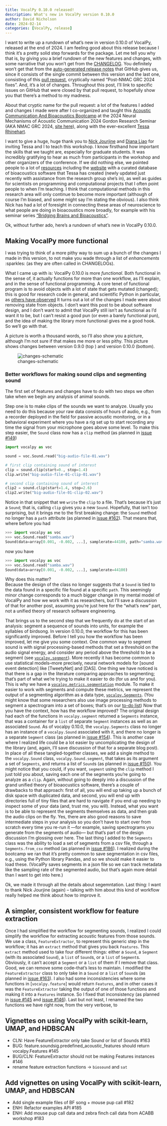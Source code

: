 ```yaml
---
title: VocalPy 0.10.0 released!
description: What's new in VocalPy version 0.10.0
author: David Nicholson
date: 2024-02-14
categories: [VocalPy, release]
---
```


I want to write up a rundown of what's new in 
version 0.10.0 of VocalPy, released at the end of 2024.
I am feeling good about this release 
because I think it's a pretty solid step forwards for the package.
Let me tell you why that is, 
by giving you a brief rundown of the new features and changes,
with some narrative that you won't get from the 
[CHANGELOG](https://github.com/vocalpy/vocalpy/blob/main/docs/CHANGELOG.md#0100).
You definitely won't get that from the 
[auto-generated release notes](https://github.com/vocalpy/vocalpy/releases/tag/0.10.0) 
that GitHub gives us, 
since it consists of the single commit between this version and the last one,
consisting of this [pull request](https://github.com/vocalpy/vocalpy/pull/189), 
cryptically named "Post-NMAC GRC 2024 fixes".
And, it's a lot of changes.
Throughout this post, I'll link to specific issues on GitHub 
that were closed by that pull request, 
to hopefully show you that there's a method to my madness.

About that cryptic name for the pull request:
a lot of the features I added and changes I made 
were after I co-organized and taught 
this [Acoustic Communication And Bioacoustics Bootcamp](https://github.com/vocalpy/acoustic-communication-and-bioacoustics-bootcamp) 
at the 2024 Neural Mechanisms of Acoustic Communication 2024 Gordon Research Seminar
(AKA NMAC GRC 2024, [site here](https://www.grc.org/neural-mechanisms-of-acoustic-communication-grs-conference/2024/)),
along with the ever-excellent [Tessa Rhinehart](https://www.tessarhinehart.com/).

I want to give a huge, huge thank you to [Nick Jourjine](https://nickjourjine.github.io/) 
and [Diana Liao](https://scholar.google.com/citations?user=QeqBfDMAAAAJ&hl=en) for inviting Tessa and I to teach this workshop. 
I know firsthand how important the skills that we taught are,
especially for graduate students.
It was incredibly gratifying to hear as much from participants in the workshop 
and other organizers of the conference.
If we did nothing else, 
we pointed people to a lot of 
[resources](https://docs.google.com/document/d/1RSqPbhUZk8P-8q9_0qSpsMJj8Qbx8q4kAHJw-KBHIwg/edit?tab=t.0#heading=h.kvttpjnec5kk) 
including the [website](https://rhine3.github.io/bioacoustics-software/) 
with a curated database of bioacoustics software that Tessa has created 
(newly updated just recently with assistance from the research group she's in), 
as well as guides for scientists on programming and computational projects 
that I often point people to when I'm teaching.
I think that computational methods 
in this research area will only continue to become more important 
(although of course I'm biased, and some might say I'm stating the obvious).
I also think Nick has had a lot of foresight 
in connecting these areas of neuroscience to 
what people are doing in bioacoustics more broadly, 
for example with his seminar series ["Bridging Brains and Bioacoustics"](https://www.braincoustics.com/).

Ok, without further ado, here's a rundown of what's new in VocalPy 0.10.0.

## Making VocalPy more functional

I was trying to think of a more pithy way to sum up a bunch of the changes I made in this version, 
to not make you wade through a list of *enhancements* :sparkles: (as they are often called in CHANGELOGs).

What I came up with is: VocalPy 0.10.0 is more *functional*. 
Both functional in the sense of, it actually functions for more than one workflow, as I'll explain, 
and in the sense of functional programming. 
A core tenet of functional program is to avoid objects with a lot of state that gets mutated (changed);
this is good for research code in general, and scientific Python in particular, 
as [others have observed]()
It turns out a lot of the changes I made were about removing state from objects.
I don't want this post to be about software design, 
and I don't want to admit that VocalPy still isn't as functional as I'd want it to be, 
but I can't resist a good pun (or even a barely functional pun),
and the idea of making the library more functional gives me a good hook. 
So we'll go with that.

A picture is worth a thousand words, so I'll also show you a picture, although I'm not sure if that makes me more or less pithy. 
This picture shows changes between version 0.9.0 (top ) and version 0.10.0 (bottom).


![changes-schematic](vocalpy-0.9.0-0.10.0.svg)


### Better workflows for making sound clips and segmenting sound

The first set of features and changes 
have to do with two steps we often take 
when we begin any analysis of animal sounds.

Step one is to make clips of the sounds we want to analyze.
Usually you need to do this because your raw data consists of hours of audio, 
e.g., from a recorder deployed in the field for passive acoustic monitoring, 
or in a behavioral experiment where you have a rig set up to start recording any time 
the signal from your microphone goes above some level.
To make this step easier, the `Sound` class now has a `clip` method 
(as planned in [issue #149](https://github.com/vocalpy/vocalpy/issues/149))

```python
import vocalpy as voc

sound = voc.Sound.read("big-audio-file-01.wav")

# first clip containing sound of interest
clip = sound.clip(start=0., stop=1.4)
clip.write("big-audio-file-01-clip-01.wav")

# second clip containing sound of interest
clip2 = sound.clip(start=1.4, stop=2.6)
clip2.write("big-audio-file-01-clip-02.wav")
```

Notice in that snippet that we `write` the `clip` to a file. 
That's because it's just a `Sound`; that is, calling `clip` gives you a new `Sound`.
Hopefully, that isn't too surprising, 
but it brings me to the first breaking change: the `Sound` method no longer has a `path` attribute
(as planned in [issue #162](https://github.com/vocalpy/vocalpy/issues/162)).
That means that, where before you had 

```python
>>> import vocalpy as voc
>>> voc.Sound.read("samba.wav")
Sound(data=array[0.001, -0.002, ...], samplerate=44100, path="samba.wav")
```

now you have

```python
>>> import vocalpy as voc
>>> voc.Sound.read("samba.wav")
Sound(data=array[0.001, -0.002, ...], samplerate=44100)
```

Why does this matter?  
Because the design of the class no longer suggests that a `Sound` is tied to the data found in a specific file 
found at a specific `path`.
This seemingly minor change corresponds to a much bigger change in my mental model of VocalPy 
and how we work with it as researchers, but I'll save a discussion of that 
for another post, assuming you're just here for the "what's new" part,
 not a unified theory of research software engineering.

That brings us to the second step that we frequently do at the start of an analysis: 
segment a sequence of sounds into units, for example the syllables of birdsong. 
In version 0.10.0, the workflow for this has been significantly improved.
Before I tell you how the workflow has been improved, let me give you some context.
One common way to segment sound is with signal processing-based methods 
that set a threshold on the audio signal energy, 
and consider any period above the threshold to be a segment 
(see [`vocalpy.segment`](https://vocalpy.readthedocs.io/en/latest/api/generated/vocalpy.segment.html)).
More recently it has become common to use statistical models--more precisely, 
neural network models for [sound event detection] like [TweetyNet] and [DAS].
One thing we have noticed is that there is a gap in the literature comparing approaches to segmenting; 
that's part of what we're trying to make it easier to do (for us and for you). 
This is why we have a 
[`vocalpy.metrics.segmentation`](https://vocalpy.readthedocs.io/en/latest/api/generated/vocalpy.metrics.segmentation.html) 
module.
To make it easier to work with segments and compute these metrics, 
we represent the output of a segmenting algorithm as a data type, 
[`vocalpy.Segments`](https://vocalpy.readthedocs.io/en/latest/api/generated/vocalpy.Segments.html).
(You might know that some researchers also use image processing methods to segment a spectrogram into a set of boxes; 
that's on our [to-do list](https://github.com/vocalpy/vocalpy/issues/55))
Now that you have the context, how has the workflow improved? 
The original design had each of the functions in `vocalpy.segment` 
returned a `Segments` instance, that was a container for a `list` of 
separate `Segment` instances as well as an associated `Sound`. 
As of vocalpy 0.10.0, 
the `vocalpy.Segments` class no longer has an instance of a `vocalpy.Sound` associated with it, 
and there no longer is a separate `Segment` class 
(as planned in [issue #154](https://github.com/vocalpy/vocalpy/issues/154)).
This is another case where I realized life could be a lot easier by uncomplicating the design of the library 
(and, again, I'll save discussion of that for a separate blog post).
In place of all these tangled-together classes, 
we add a single method to the `vocalpy.Sound` class, `vocalpy.Sound.segment`, 
that takes as its argument a set of `Segments`, and returns a list of `Sound`s
(as planned in [issue #150](https://github.com/vocalpy/vocalpy/issues/150)).
You might notice that you could, if you want, `segment` using the `clip` method I just told you about, 
saving each one of the segments you're going to analyze as a `clip`.
Again, without going to deeply into a discussion of the grand unified theory of bioaocustics software, 
there's a couple of drawbacks to that approach:
first of all, you will end up taking up a bunch of disk space with duplicated data, 
and second, you will end up with directories full of tiny files 
that are hard to navigate if you end up needing to inspect some of your data 
(and, trust me, you will).
Instead, what you want is to be able to represent the segments themselves as data, 
and then grab the audio clips on the fly.
Yes, there are also good reasons to save intermediate steps in your analysis 
so you don't have to start over from scratch every time you re-run it
---for example, saving spectrograms you generate from the segments of audio---
but that's part of the design discussion I'm glossing over here.
The last thing I added to the `Segments` class was the ability to load a set of segments 
from a csv file, through a `Segments.from_csv` method 
(as planned in [issue #186](https://github.com/vocalpy/vocalpy/issues/186)).
I realized during the bootcamp we ran that it's pretty common to save segmentation in csv files, 
e.g., using the Python library Pandas, 
and so we should make it easier to load these.
(VocalPy saves segments in a json file so we can track metadata like the sampling rate of the segmented audio, 
but that's again more detail than I want to get into here.)

Ok, we made it through all the details about segemntation.
Last thing: I want to thank Nick Jourjine (again) -- talking with him about this kind of workflow 
really helped me think about how to improve it.

## A simpler, consistent workflow for feature extraction

Once I had simplified the workflow for segmenting sounds, 
I realized I could simplify the workflow for extracting acoustic features from those sounds.
We use a class, `FeatureExtractor`, to represent this generic step in the workflow;
it has an `extract` method that gives you back `Features`.
This `extract` method used to take four different things: 
either a `Sound`, a `Segment` (with its associated `Sound`), 
a `list` of `Sound`s, or a `list` of `Segment`s. 
Obviously, it can't accept a `Segment` or a `list` of them 
if I remove that class.
Good, we can remove some code--that's less to maintain.
I modified the `FeatureExtractor` class to only take in a `Sound` 
or a `list` of `Sound`s
(as planned in [issue #163]()).
I also had some inconsistencies where some functions in [`vocalpy.feature`] 
would return `Features`, and in other cases it was the `FeatureExtractor` 
taking the output of one of those functions and making it into a `Features` instance.
So I fixed that inconsistency 
(as planned in [issue #145]() and [issue #146]()).
Last but not least, I renamed the two functions we have right now, 
from the very verbose, to 



## Vignettes on using VocalPy with scikit-learn, UMAP, and HDBSCAN
* CLN: Have FeatureExtractor only take Sound or list of Sounds #163
* BUG: feature.soundsig.predefined_acoustic_features should return vocalpy.Features #145
* BUG/CLN: FeatureExtractor should not be making Features instances #146
* rename feature extraction functions -> `biosound` and `sat`

## Add vignettes on using VocalPy with scikit-learn, UMAP, and HDBSCAN
* Add single example files of BF song + mouse pup call #182
* ENH: Refactor examples API #185
* ENH: Add mouse pup call data and zebra finch call data from ACABB workshop #183
